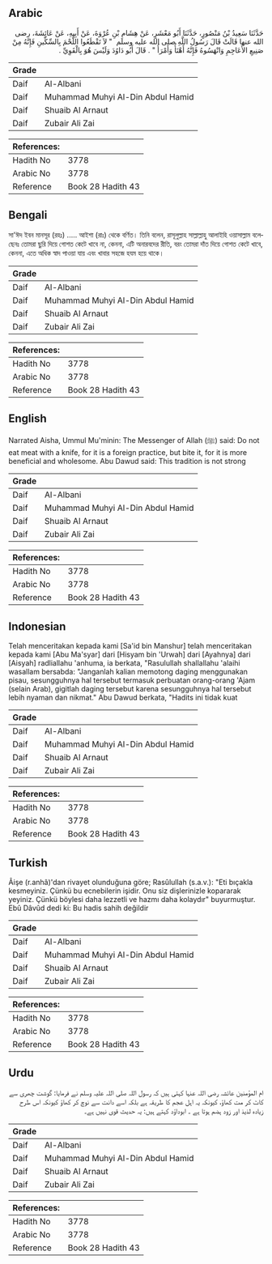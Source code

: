 ## Arabic


<div dir="rtl" lang="ar" style={{fontSize:'larger',backgroundColor:'#f8f9fa',padding:20}}>
حَدَّثَنَا سَعِيدُ بْنُ مَنْصُورٍ، حَدَّثَنَا أَبُو مَعْشَرٍ، عَنْ هِشَامِ بْنِ عُرْوَةَ، عَنْ أَبِيهِ، عَنْ عَائِشَةَ، رضى الله عنها قَالَتْ قَالَ رَسُولُ اللَّهِ صلى الله عليه وسلم ‏ "‏ لاَ تَقْطَعُوا اللَّحْمَ بِالسِّكِّينِ فَإِنَّهُ مِنْ صَنِيعِ الأَعَاجِمِ وَانْهَسُوهُ فَإِنَّهُ أَهْنَأُ وَأَمْرَأُ ‏"‏ ‏.‏ قَالَ أَبُو دَاوُدَ وَلَيْسَ هُوَ بِالْقَوِيِّ ‏.‏
</div>
<div style={{backgroundColor:'#f8f9fa',padding:20, marginBottom: 10}}><table> <thead> <tr> <th>Grade</th> <th></th> </tr> </thead> <tbody> <tr><td>Daif</td><td>Al-Albani</td></tr><tr><td>Daif</td><td>Muhammad Muhyi Al-Din Abdul Hamid</td></tr><tr><td>Daif</td><td>Shuaib Al Arnaut</td></tr><tr><td>Daif</td><td>Zubair Ali Zai</td></tr></tbody></table><table> <thead> <tr> <th>References:</th> <th></th> </tr> </thead> <tbody><tr><td>Hadith No</td><td>3778</td></tr><tr><td>Arabic No</td><td>3778</td></tr><tr><td>Reference</td><td>Book 28 Hadith 43</td></tr></tbody></table></div>

## Bengali


<div dir="ltr" lang="bn" style={{fontSize:'larger',backgroundColor:'#f8f9fa',padding:20}}>
সা'ঈদ ইবন মানসূর (রহঃ) ..... আইশা (রাঃ) থেকে বর্ণিত। তিনি বলেন, রাসূলুল্লাহ সাল্লাল্লাহু আলাইহি ওয়াসাল্লাম বলেছেনঃ তোমরা ছুরি দিয়ে গোশত কেটে খাবে না, কেননা, এটি অনারবদের রীতি, বরং তোমরা দাঁত দিয়ে গোশত কেটে খাবে, কেননা, এতে অধিক স্বাদ পাওয়া যায় এবং খাবার সহজে হযম হয়ে থাকে।
</div>
<div style={{backgroundColor:'#f8f9fa',padding:20, marginBottom: 10}}><table> <thead> <tr> <th>Grade</th> <th></th> </tr> </thead> <tbody> <tr><td>Daif</td><td>Al-Albani</td></tr><tr><td>Daif</td><td>Muhammad Muhyi Al-Din Abdul Hamid</td></tr><tr><td>Daif</td><td>Shuaib Al Arnaut</td></tr><tr><td>Daif</td><td>Zubair Ali Zai</td></tr></tbody></table><table> <thead> <tr> <th>References:</th> <th></th> </tr> </thead> <tbody><tr><td>Hadith No</td><td>3778</td></tr><tr><td>Arabic No</td><td>3778</td></tr><tr><td>Reference</td><td>Book 28 Hadith 43</td></tr></tbody></table></div>

## English


<div dir="ltr" lang="en" style={{fontSize:'larger',backgroundColor:'#f8f9fa',padding:20}}>
Narrated Aisha, Ummul Mu'minin: The Messenger of Allah (ﷺ) said: Do not eat meat with a knife, for it is a foreign practice, but bite it, for it is more beneficial and wholesome. Abu Dawud said: This tradition is not strong
</div>
<div style={{backgroundColor:'#f8f9fa',padding:20, marginBottom: 10}}><table> <thead> <tr> <th>Grade</th> <th></th> </tr> </thead> <tbody> <tr><td>Daif</td><td>Al-Albani</td></tr><tr><td>Daif</td><td>Muhammad Muhyi Al-Din Abdul Hamid</td></tr><tr><td>Daif</td><td>Shuaib Al Arnaut</td></tr><tr><td>Daif</td><td>Zubair Ali Zai</td></tr></tbody></table><table> <thead> <tr> <th>References:</th> <th></th> </tr> </thead> <tbody><tr><td>Hadith No</td><td>3778</td></tr><tr><td>Arabic No</td><td>3778</td></tr><tr><td>Reference</td><td>Book 28 Hadith 43</td></tr></tbody></table></div>

## Indonesian


<div dir="ltr" lang="id" style={{fontSize:'larger',backgroundColor:'#f8f9fa',padding:20}}>
Telah menceritakan kepada kami [Sa'id bin Manshur] telah menceritakan kepada kami [Abu Ma'syar] dari [Hisyam bin 'Urwah] dari [Ayahnya] dari [Aisyah] radliallahu 'anhuma, ia berkata, "Rasulullah shallallahu 'alaihi wasallam bersabda: "Janganlah kalian memotong daging menggunakan pisau, sesungguhnya hal tersebut termasuk perbuatan orang-orang 'Ajam (selain Arab), gigitlah daging tersebut karena sesungguhnya hal tersebut lebih nyaman dan nikmat." Abu Dawud berkata, "Hadits ini tidak kuat
</div>
<div style={{backgroundColor:'#f8f9fa',padding:20, marginBottom: 10}}><table> <thead> <tr> <th>Grade</th> <th></th> </tr> </thead> <tbody> <tr><td>Daif</td><td>Al-Albani</td></tr><tr><td>Daif</td><td>Muhammad Muhyi Al-Din Abdul Hamid</td></tr><tr><td>Daif</td><td>Shuaib Al Arnaut</td></tr><tr><td>Daif</td><td>Zubair Ali Zai</td></tr></tbody></table><table> <thead> <tr> <th>References:</th> <th></th> </tr> </thead> <tbody><tr><td>Hadith No</td><td>3778</td></tr><tr><td>Arabic No</td><td>3778</td></tr><tr><td>Reference</td><td>Book 28 Hadith 43</td></tr></tbody></table></div>

## Turkish


<div dir="ltr" lang="tr" style={{fontSize:'larger',backgroundColor:'#f8f9fa',padding:20}}>
Âişe (r.anhâ)'dan rivayet olunduğuna göre; Rasûlullah (s.a.v.): "Eti bıçakla kesmeyiniz. Çünkü bu ecnebilerin işidir. Onu siz dişlerinizle kopararak yeyiniz. Çünkü böylesi daha lezzetli ve hazmı daha kolaydır" buyurmuştur. Ebû Dâvûd dedi ki: Bu hadis sahih değildir
</div>
<div style={{backgroundColor:'#f8f9fa',padding:20, marginBottom: 10}}><table> <thead> <tr> <th>Grade</th> <th></th> </tr> </thead> <tbody> <tr><td>Daif</td><td>Al-Albani</td></tr><tr><td>Daif</td><td>Muhammad Muhyi Al-Din Abdul Hamid</td></tr><tr><td>Daif</td><td>Shuaib Al Arnaut</td></tr><tr><td>Daif</td><td>Zubair Ali Zai</td></tr></tbody></table><table> <thead> <tr> <th>References:</th> <th></th> </tr> </thead> <tbody><tr><td>Hadith No</td><td>3778</td></tr><tr><td>Arabic No</td><td>3778</td></tr><tr><td>Reference</td><td>Book 28 Hadith 43</td></tr></tbody></table></div>

## Urdu


<div dir="rtl" lang="ur" style={{fontSize:'larger',backgroundColor:'#f8f9fa',padding:20}}>
ام المؤمنین عائشہ رضی اللہ عنہا کہتی ہیں کہ رسول اللہ صلی اللہ علیہ وسلم نے فرمایا: گوشت چھری سے کاٹ کر مت کھاؤ، کیونکہ یہ اہل عجم کا طریقہ ہے بلکہ اسے دانت سے نوچ کر کھاؤ کیونکہ اس طرح زیادہ لذیذ اور زود ہضم ہوتا ہے ۔ ابوداؤد کہتے ہیں: یہ حدیث قوی نہیں ہے۔
</div>
<div style={{backgroundColor:'#f8f9fa',padding:20, marginBottom: 10}}><table> <thead> <tr> <th>Grade</th> <th></th> </tr> </thead> <tbody> <tr><td>Daif</td><td>Al-Albani</td></tr><tr><td>Daif</td><td>Muhammad Muhyi Al-Din Abdul Hamid</td></tr><tr><td>Daif</td><td>Shuaib Al Arnaut</td></tr><tr><td>Daif</td><td>Zubair Ali Zai</td></tr></tbody></table><table> <thead> <tr> <th>References:</th> <th></th> </tr> </thead> <tbody><tr><td>Hadith No</td><td>3778</td></tr><tr><td>Arabic No</td><td>3778</td></tr><tr><td>Reference</td><td>Book 28 Hadith 43</td></tr></tbody></table></div>